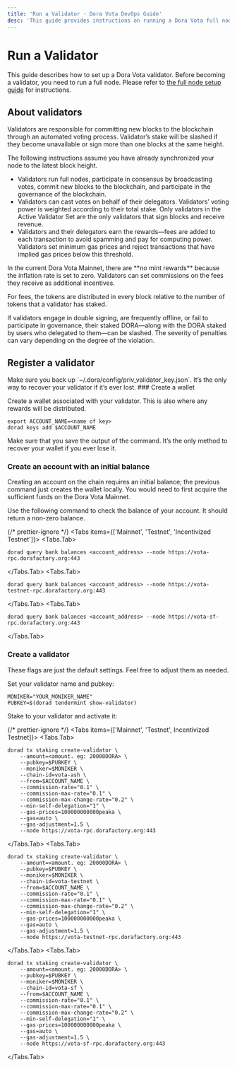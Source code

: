 ```yaml
---
title: 'Run a Validator · Dora Vota DevOps Guide'
desc: 'This guide provides instructions on running a Dora Vota full node and setting up as a validator. It covers hardware requirements, port and chain configurations, and the process of starting a node and registering as a validator. Ensure your environment meets all requirements to operate Dora Vota nodes successfully.'
---
```



# Run a Validator

This guide describes how to set up a Dora Vota validator. Before becoming a validator, you need to run a full node. Please refer to [the full node setup guide](/docs/vota-devops/node) for instructions.

## About validators

Validators are responsible for committing new blocks to the blockchain through an automated voting process. Validator’s stake will be slashed if they become unavailable or sign more than one blocks at the same height.

The following instructions assume you have already synchronized your node to the latest block height.

- Validators run full nodes, participate in consensus by broadcasting votes, commit new blocks to the blockchain, and participate in the governance of the blockchain.
- Validators can cast votes on behalf of their delegators. Validators’ voting power is weighted according to their total stake. Only validators in the Active Validator Set are the only validators that sign blocks and receive revenue.
- Validators and their delegators earn the rewards—fees are added to each transaction to avoid spamming and pay for computing power. Validators set minimum gas prices and reject transactions that have implied gas prices below this threshold.

<Callout type="info">
  In the current Dora Vota Mainnet, there are **no mint rewards** because the
  inflation rate is set to zero. Validators can set commissions on the fees they
  receive as additional incentives.
</Callout>

For fees, the tokens are distributed in every block relative to the number of tokens that a validator has staked.

<Callout type="error">
  If validators engage in double signing, are frequently offline, or fail to
  participate in governance, their staked DORA—along with the DORA staked by
  users who delegated to them—can be slashed. The severity of penalties can vary
  depending on the degree of the violation.
</Callout>

## Register a validator

<Callout type="warning">
  Make sure you back up `~/.dora/config/priv_validator_key.json`. It’s the only
  way to recover your validator if it’s ever lost.
</Callout>

<Steps>
### Create a wallet

Create a wallet associated with your validator. This is also where any rewards will be distributed.

```shell
export ACCOUNT_NAME=<name of key>
dorad keys add $ACCOUNT_NAME
```

<Callout type="warning">
  Make sure that you save the output of the command. It’s the only method to
  recover your wallet if you ever lose it.
</Callout>

### Create an account with an initial balance

Creating an account on the chain requires an initial balance; the previous command just creates the wallet locally. You would need to first acquire the sufficient funds on the Dora Vota Mainnet.

Use the following command to check the balance of your account. It should return a non-zero balance.

{/* prettier-ignore */}
<Tabs items={['Mainnet', 'Testnet', 'Incentivized Testnet']}>
  <Tabs.Tab>
  ```shell
  dorad query bank balances <account_address> --node https://vota-rpc.dorafactory.org:443
  ```
  </Tabs.Tab>
  <Tabs.Tab>
  ```shell
  dorad query bank balances <account_address> --node https://vota-testnet-rpc.dorafactory.org:443
  ```
  </Tabs.Tab>
  <Tabs.Tab>
  ```shell
  dorad query bank balances <account_address> --node https://vota-sf-rpc.dorafactory.org:443
  ```
  </Tabs.Tab>
</Tabs>

### Create a validator

These flags are just the default settings. Feel free to adjust them as needed.

Set your validator name and pubkey:

```shell
MONIKER="YOUR_MONIKER_NAME"
PUBKEY=$(dorad tendermint show-validator)
```

Stake to your validator and activate it:

{/* prettier-ignore */}
<Tabs items={['Mainnet', 'Testnet', Incentivized Testnet]}>
  <Tabs.Tab>
  ```shell
  dorad tx staking create-validator \
      --amount=<amount. eg: 20000DORA> \
      --pubkey=$PUBKEY \
      --moniker=$MONIKER \
      --chain-id=vota-ash \
      --from=$ACCOUNT_NAME \
      --commission-rate="0.1" \
      --commission-max-rate="0.1" \
      --commission-max-change-rate="0.2" \
      --min-self-delegation="1" \
      --gas-prices=100000000000peaka \
      --gas=auto \
      --gas-adjustment=1.5 \
      --node https://vota-rpc.dorafactory.org:443
  ```
  </Tabs.Tab>
  <Tabs.Tab>
  ```shell
  dorad tx staking create-validator \
      --amount=<amount. eg: 20000DORA> \
      --pubkey=$PUBKEY \
      --moniker=$MONIKER \
      --chain-id=vota-testnet \
      --from=$ACCOUNT_NAME \
      --commission-rate="0.1" \
      --commission-max-rate="0.1" \
      --commission-max-change-rate="0.2" \
      --min-self-delegation="1" \
      --gas-prices=100000000000peaka \
      --gas=auto \
      --gas-adjustment=1.5 \
      --node https://vota-testnet-rpc.dorafactory.org:443
  ```
  </Tabs.Tab>
  <Tabs.Tab>
  ```shell
  dorad tx staking create-validator \
      --amount=<amount. eg: 20000DORA> \
      --pubkey=$PUBKEY \
      --moniker=$MONIKER \
      --chain-id=vota-sf \
      --from=$ACCOUNT_NAME \
      --commission-rate="0.1" \
      --commission-max-rate="0.1" \
      --commission-max-change-rate="0.2" \
      --min-self-delegation="1" \
      --gas-prices=100000000000peaka \
      --gas=auto \
      --gas-adjustment=1.5 \
      --node https://vota-sf-rpc.dorafactory.org:443
  ```
  </Tabs.Tab>
</Tabs>

</Steps>
